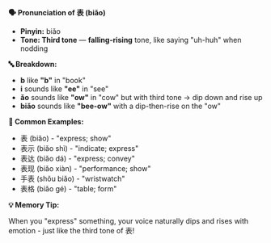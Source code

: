 **🗣️ Pronunciation of 表 (biǎo)**

- **Pinyin:** biǎo
- **Tone: Third tone** — **falling-rising** tone, like saying "uh-huh" when nodding

**🔤 Breakdown:**

- **b** like **"b"** in "book"
- **i** sounds like **"ee"** in "see"
- **ǎo** sounds like **"ow"** in "cow" but with third tone → dip down and rise up
- **biǎo** sounds like **"bee-ow"** with a dip-then-rise on the "ow"

**📝 Common Examples:**

- 表 (biǎo) - "express; show"
- 表示 (biǎo shì) - "indicate; express"
- 表达 (biǎo dá) - "express; convey"
- 表现 (biǎo xiàn) - "performance; show"
- 手表 (shǒu biǎo) - "wristwatch"
- 表格 (biǎo gé) - "table; form"

**💡 Memory Tip:**

When you "express" something, your voice naturally dips and rises with emotion - just like the third
tone of 表!
